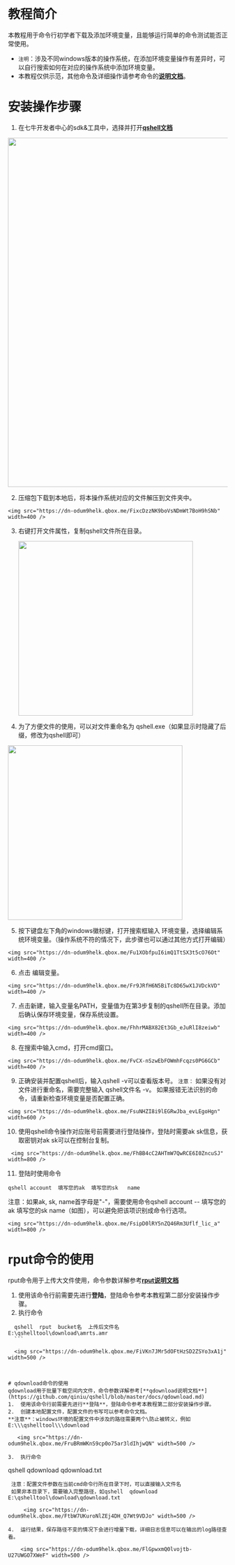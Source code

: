 # 教程简介
本教程用于命令行初学者下载及添加环境变量，且能够运行简单的命令测试能否正常使用。
* `注明`：涉及不同windows版本的操作系统，在添加环境变量操作有差异时，可以自行搜索如何在对应的操作系统中添加环境变量。
* 本教程仅供示范，其他命令及详细操作请参考命令的[**说明文档**](https://developer.qiniu.com/kodo/tools/1302/qshell#9)。

# 安装操作步骤
1.   在七牛开发者中心的sdk&工具中，选择并打开[**qshell文档**](https://developer.qiniu.com/kodo/tools/1302/qshell)

<img src="https://dn-odum9helk.qbox.me/FhGhldO0-UiHtc5MEu8azNduJl9E" width=800 />
<p> </p> 

2.   压缩包下载到本地后，将本操作系统对应的文件解压到文件夹中。

	<img src="https://dn-odum9helk.qbox.me/FixcDzzNK9boVsNDmWt7BoH9hSNb" width=400 />
 <p> </p> 
 
3.   右键打开文件属性，复制qshell文件所在目录。

	 <img src="https://dn-odum9helk.qbox.me/FmowYXMB1dTM-x1zi5jChWA4sc7N" width=400 />
<p> </p> 

4.   为了方便文件的使用，可以对文件重命名为 qshell.exe（如果显示时隐藏了后缀，修改为qshell即可）

 <img src="https://dn-odum9helk.qbox.me/FhuYNtZn2_AHGcpmkdaifAeC7Q14" width=400 />
 <p> </p> 
 
5.   按下键盘左下角的windows徽标键，打开搜索框输入 环境变量，选择编辑系统环境变量。（操作系统不符的情况下，此步骤也可以通过其他方式打开编辑）

	<img src="https://dn-odum9helk.qbox.me/Fu1XObfpuI6imQ1TtSX3t5cO76Ot" width=400 />
  <p> </p> 
	
6.   点击 编辑变量。

	<img src="https://dn-odum9helk.qbox.me/Fr9JRfH6N5BiTc8D65wX1JVDckVD" width=400 />
<p> </p> 

7.   点击新建，输入变量名PATH，变量值为在第3步复制的qshell所在目录。添加后确认保存环境变量，保存系统设置。

	<img src="https://dn-odum9helk.qbox.me/FhhrMABX82Et3Gb_eJuRlI8zeiwb" width=400 />
<p> </p> 

8.   在搜索中输入cmd，打开cmd窗口。

	<img src="https://dn-odum9helk.qbox.me/FvCX-nSzwEbFOWmhFcqzs0PG6GCb" width=400 />
<p> </p> 

9.   正确安装并配置qshell后，输入qshell -v可以查看版本号。
`注意：`
如果没有对文件进行重命名，需要完整输入 qshell文件名 -v。
如果报错无法识别的命令，请重新检查环境变量是否配置正确。

	<img src="https://dn-odum9helk.qbox.me/FsuNHZI8i9lEGRwJba_evLEgoHgn" width=600 />
<p> </p> 

10.   使用qshell命令操作对应账号前需要进行登陆操作，登陆时需要ak sk信息，获取密钥对ak sk可以在控制台复制。

	 <img src="https://dn-odum9helk.qbox.me/FhBB4cC2AHTmW7QwRCE6I0ZncuSJ" width=800 />
<p> </p> 

11.   登陆时使用命令
```
qshell account  填写您的ak  填写您的sk   name
```
注意：如果ak, sk, name首字母是"-"，需要使用命令qshell account --  填写您的ak  填写您的sk  name（如图），可以避免把该项识别成命令行选项。
	
	<img src="https://dn-odum9helk.qbox.me/FsipD0lRY5nZQ46Rm3Uflf_lic_a" width=800 />

# rput命令的使用
rput命令用于上传大文件使用，命令参数详解参考[**rput说明文档**](https://github.com/qiniu/qshell/blob/master/docs/rput.md)
1.  使用该命令行前需要先进行**登陆**，登陆命令参考本教程第二部分安装操作步骤。
2.  执行命令 
  ```
	qshell  rput  bucket名  上传后文件名   E:\qshelltool\download\amrts.amr
	```

	<img src="https://dn-odum9helk.qbox.me/FiVKn7JMr5dOFtHzSD2ZSYo3xA1j" width=500 />



# qdownload命令的使用
 qdownload用于批量下载空间内文件，命令参数详解参考[**qdownload说明文档**](https://github.com/qiniu/qshell/blob/master/docs/qdownload.md)
1.  使用该命令行前需要先进行**登陆**，登陆命令参考本教程第二部分安装操作步骤。
2.  创建本地配置文件，配置文件的书写可以参考命令文档。
**注意**：windows环境的配置文件中涉及的路径需要两个\防止被转义，例如 E:\\\qshelltool\\\download

	 <img src="https://dn-odum9helk.qbox.me/FruBRmWKnS9cp0o75ar3ldIhjwQN" width=500 />
 
3.  执行命令 
```
qshell  qdownload  qdownload.txt
```
 注意：配置文件参数在当前cmd命令行所在目录下时，可以直接输入文件名
 如果非本目录下，需要输入完整路径，如qshell  qdownload  E:\qshelltool\download\qdownload.txt
 
	 <img src="https://dn-odum9helk.qbox.me/FtbW7UKuroNlZEj4DH_Q7Wt9VDJo" width=500 />
 
4.  运行结果，保存路径不变的情况下会进行增量下载，详细日志信息可以在输出的log路径查看。

	<img src="https://dn-odum9helk.qbox.me/FlGpwxmQ0lvojtb-U27UWGO7XWeF" width=500 />
